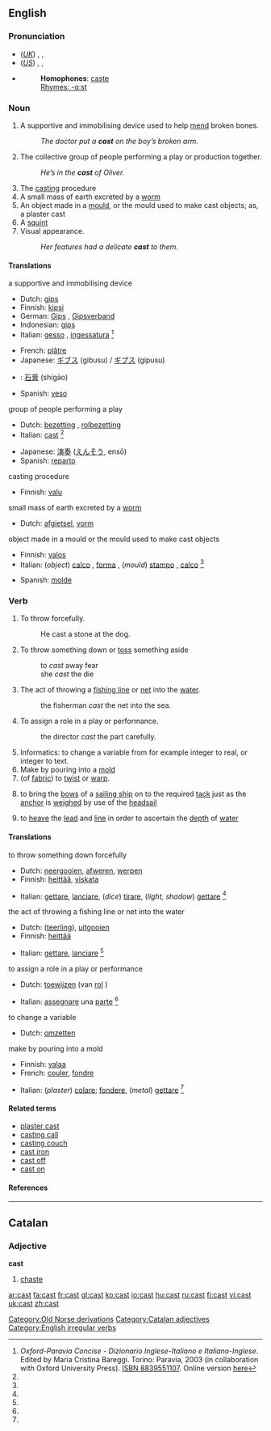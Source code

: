 {{see|čast}}
==English==

{{rank|tree|cost|value|783|cast|speaking|circumstances|sitting}}

===Pronunciation===
*(''[[Received Pronunciation|UK]]'') {{AHD|käst}}, {{IPA|/kɑːst/}}, {{SAMPA|/kA:st/}}
*(''[[General American|US]]'') {{AHD|kăst}}, {{IPA|/kæst/}}, {{SAMPA|/k{st/}}
*{{audio|en-us-cast.ogg|Audio (US)}}
*:'''Homophones''': [[caste]]
*: [[Rhymes:English:-ɑːst|Rhymes: -ɑːst]]

===Noun===
{{en-noun}}

# A supportive and immobilising device used to help [[mend]] broken bones.
#: ''The doctor put a '''cast''' on the boy’s broken arm.''
# The collective group of people performing a play or production together.
#: ''He’s in the '''cast''' of Oliver.''
# The [[casting]] procedure
# A small mass of earth excreted by a [[worm]]
# An object made in a [[mould]], or the mould used to make cast objects; as, a plaster cast
# A [[squint]]
# Visual appearance.
#: ''Her features had a delicate '''cast''' to them.''

====Translations====
;a supportive and immobilising device
{{top}}
*Dutch: [[gips]] {{n}}
*Finnish: [[kipsi]]
*German: [[Gips]] {{m}}, [[Gipsverband]] {{m}}
*Indonesian: [[gips]]
*Italian: [[gesso]] {{m}}, [[ingessatura]] {{f}} <ref name=oxf-par>''Oxford-Paravia Concise - Dizionario Inglese-Italiano e Italiano-Inglese''. Edited by Maria Cristina Bareggi. Torino: Paravia, 2003 (in collaboration with Oxford University Press). [[W:Wikipedia:book sources| ISBN 8839551107]]. Online version [http://www.oxfordparavia.it/ here]</ref>
{{mid}}
*French: [[plâtre]]
*Japanese: [[ギブス]] (gibusu) / [[ギプス]] (gipusu)
*{{cmn}}: [[石膏]] (shígāo)
*Spanish: [[yeso]] {{m}}
{{bottom}}

;group of people performing a play
{{top}}
*Dutch: [[bezetting]] {{f}}, [[rolbezetting]]
*Italian: [[cast#Italian|cast]] {{m}} <ref name=oxf-par />
{{mid}}
*Japanese: [[演奏]] ([[えんそう]], ensō)
*Spanish: [[reparto]] {{m}}
{{bottom}}

;casting procedure
{{top}}
*Finnish: [[valu]]
{{mid}}
{{bottom}}

;small mass of earth excreted by a [[worm]]
{{top}}
*Dutch: [[afgietsel]], [[vorm]]
{{mid}}
{{bottom}}

;object made in a mould or the mould used to make cast objects
{{top}}
*Finnish: [[valos]]
*Italian: (''object'') [[calco]] {{m}}, [[forma]] {{f}}, (''mould'') [[stampo]] {{m}}, [[calco]] {{m}} <ref name=oxf-par />
{{mid}}
*Spanish: [[molde]] {{m}}
{{bottom}}

===Verb===
{{en-verb|casts|casting|cast|}}

# To throw forcefully.
#: He cast a stone at the dog.
# To throw something down or [[toss]] something aside
#:to ''cast'' away fear
#:she ''cast'' the die
# The act of throwing a [[fishing line]] or [[net]] into the [[water]].
#:the fisherman ''cast'' the net into the sea.
# To assign a role in a play or performance.
#:the director ''cast'' the part carefully.
# Informatics: to change a variable from for example integer to real, or integer to text.
# Make by pouring into a [[mold]]
# (of [[fabric]]) to [[twist]] or [[warp]].
#{{nautical}} to bring the [[bow]]s of a [[sailing ship]] on to the required [[tack]] just as the [[anchor]] is [[weighed]] by use of the [[headsail]]
#{{nautical}} to [[heave]] the [[lead]] and [[line]] in order to ascertain the [[depth]] of [[water]]

====Translations====
;to throw something down forcefully
{{top}}
*Dutch: [[neergooien]], [[afweren]], [[werpen]]
*Finnish: [[heittää]], [[viskata]]
{{mid}}
*Italian: [[gettare]], [[lanciare]], (''dice'') [[tirare]], (''light, shadow'') [[gettare]] <ref name=oxf-par />
{{bottom}}

;the act of throwing a fishing line or net into the water
{{top}}
*Dutch: ([[teerling]]), [[uitgooien]]
*Finnish: [[heittää]]
{{mid}}
*Italian: [[gettare]], [[lanciare]] <ref name=oxf-par />
{{bottom}}

;to assign a role in a play or performance
{{top}}
*Dutch: [[toewijzen]] (van [[rol]] {{m}})
{{mid}}
*Italian: [[assegnare]] una [[parte]] <ref name=oxf-par />
{{bottom}}

;to change a variable
{{top}}
*Dutch: [[omzetten]]
{{mid}}
{{bottom}}

;make by pouring into a mold
{{top}}
*Finnish: [[valaa]]
*French: [[couler]], [[fondre]]
{{mid}}
*Italian: (''plaster'') [[colare]]; [[fondere]], (''metal'') [[gettare]] <ref name=oxf-par />

{{bottom}}

====Related terms====
*[[plaster cast]]
*[[casting call]]
*[[casting couch]]
*[[cast iron]]
*[[cast off]]
*[[cast on]]

====References====
<references/>

[[Category:Old Norse derivations]]

----

==Catalan==

===Adjective===
'''cast'''

# [[chaste]]

[[Category:Catalan adjectives]]
[[Category:English irregular verbs]]

[[ar:cast]]
[[fa:cast]]
[[fr:cast]]
[[gl:cast]]
[[ko:cast]]
[[io:cast]]
[[hu:cast]]
[[ru:cast]]
[[fi:cast]]
[[vi:cast]]
[[uk:cast]]
[[zh:cast]]